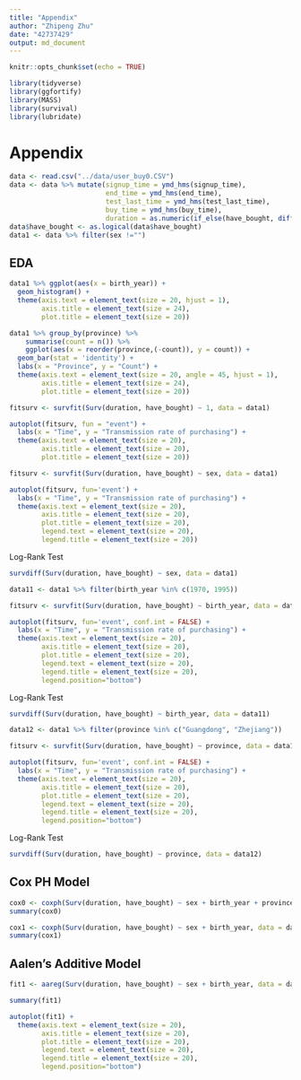 ```yaml
---
title: "Appendix"
author: "Zhipeng Zhu"
date: "42737429"
output: md_document
---
```


```r
knitr::opts_chunk$set(echo = TRUE)
```

```r
library(tidyverse)
library(ggfortify)
library(MASS)
library(survival)
library(lubridate)
```

# Appendix 

```r
data <- read.csv("../data/user_buy0.CSV")
data <- data %>% mutate(signup_time = ymd_hms(signup_time), 
                        end_time = ymd_hms(end_time),
                        test_last_time = ymd_hms(test_last_time),
                        buy_time = ymd_hms(buy_time),
                        duration = as.numeric(if_else(have_bought, difftime(buy_time, signup_time, units = "days"), difftime(test_last_time, signup_time, units = "days"))))
data$have_bought <- as.logical(data$have_bought)
data1 <- data %>% filter(sex !="")
```


## EDA
```r
data1 %>% ggplot(aes(x = birth_year)) + 
  geom_histogram() + 
  theme(axis.text = element_text(size = 20, hjust = 1), 
        axis.title = element_text(size = 24), 
        plot.title = element_text(size = 20))
```

```r
data1 %>% group_by(province) %>% 
	summarise(count = n()) %>% 
	ggplot(aes(x = reorder(province,(-count)), y = count)) + 
  geom_bar(stat = 'identity') + 
  labs(x = "Province", y = "Count") +
  theme(axis.text = element_text(size = 20, angle = 45, hjust = 1), 
        axis.title = element_text(size = 24), 
        plot.title = element_text(size = 20))
```

```r
fitsurv <- survfit(Surv(duration, have_bought) ~ 1, data = data1)

autoplot(fitsurv, fun = "event") + 
  labs(x = "Time", y = "Transmission rate of purchasing") + 
  theme(axis.text = element_text(size = 20), 
        axis.title = element_text(size = 20), 
        plot.title = element_text(size = 20))
```

```r
fitsurv <- survfit(Surv(duration, have_bought) ~ sex, data = data1)

autoplot(fitsurv, fun='event') + 
  labs(x = "Time", y = "Transmission rate of purchasing") + 
  theme(axis.text = element_text(size = 20), 
        axis.title = element_text(size = 20), 
        plot.title = element_text(size = 20), 
        legend.text = element_text(size = 20), 
        legend.title = element_text(size = 20))
```

Log-Rank Test
```r
survdiff(Surv(duration, have_bought) ~ sex, data = data1)
```

```r
data11 <- data1 %>% filter(birth_year %in% c(1970, 1995))

fitsurv <- survfit(Surv(duration, have_bought) ~ birth_year, data = data11)

autoplot(fitsurv, fun='event', conf.int = FALSE) + 
  labs(x = "Time", y = "Transmission rate of purchasing") + 
  theme(axis.text = element_text(size = 20), 
        axis.title = element_text(size = 20), 
        plot.title = element_text(size = 20), 
        legend.text = element_text(size = 20), 
        legend.title = element_text(size = 20), 
        legend.position="bottom")
```

Log-Rank Test
```r
survdiff(Surv(duration, have_bought) ~ birth_year, data = data11)
```


```r
data12 <- data1 %>% filter(province %in% c("Guangdong", "Zhejiang"))

fitsurv <- survfit(Surv(duration, have_bought) ~ province, data = data12)

autoplot(fitsurv, fun='event', conf.int = FALSE) + 
  labs(x = "Time", y = "Transmission rate of purchasing") + 
  theme(axis.text = element_text(size = 20), 
        axis.title = element_text(size = 20), 
        plot.title = element_text(size = 20), 
        legend.text = element_text(size = 20), 
        legend.title = element_text(size = 20), 
        legend.position="bottom")
```

Log-Rank Test
```r
survdiff(Surv(duration, have_bought) ~ province, data = data12)
```

## Cox PH Model
```r
cox0 <- coxph(Surv(duration, have_bought) ~ sex + birth_year + province, data = data1)
summary(cox0)
```

```r
cox1 <- coxph(Surv(duration, have_bought) ~ sex + birth_year, data = data1)
summary(cox1)
```

## Aalen's Additive Model
```r
fit1 <- aareg(Surv(duration, have_bought) ~ sex + birth_year, data = data1)

summary(fit1)
```

```r
autoplot(fit1) + 
  theme(axis.text = element_text(size = 20), 
        axis.title = element_text(size = 20), 
        plot.title = element_text(size = 20), 
        legend.text = element_text(size = 20), 
        legend.title = element_text(size = 20), 
        legend.position="bottom")
```


